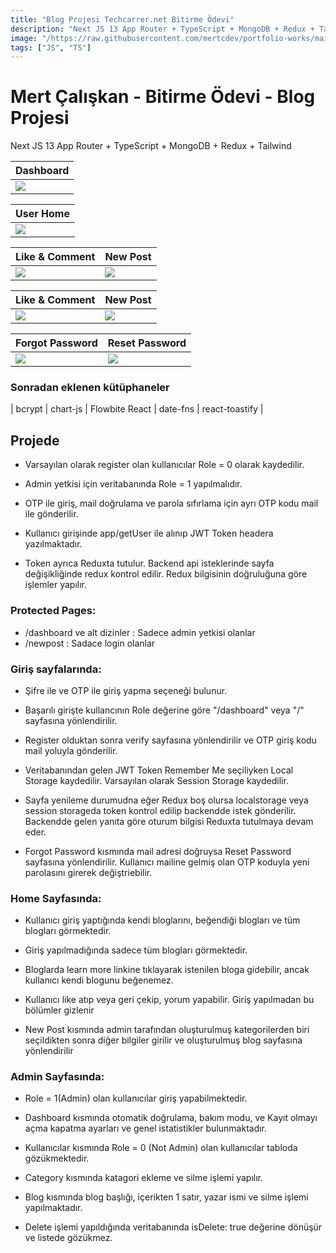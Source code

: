 ```yaml
---
title: "Blog Projesi Techcarrer.net Bitirme Ödevi"
description: "Next JS 13 App Router + TypeScript + MongoDB + Redux + Tailwind"
image: "/https://raw.githubusercontent.com/mertcdev/portfolio-works/main/blog-project/user_home.png"
tags: ["JS", "TS"]
---
```


# Mert Çalışkan - Bitirme Ödevi - Blog Projesi

Next JS 13 App Router + TypeScript + MongoDB + Redux + Tailwind

<table>
  <thead>
    <tr>
      <th>Dashboard</th>
    </tr>
  </thead>
  <tbody>
    <tr>
      <td valign="top">
        <img src="https://raw.githubusercontent.com/mertcdev/portfolio-works/main/blog-project/dashboard.gif"/>
      </td>
    </tr>
  </tbody>
</table>

<table>
  <thead>
    <tr>
      <th>User Home</th>
    </tr>
  </thead>
  <tbody>
    <tr>
        <td valign="top">
            <img src="https://raw.githubusercontent.com/mertcdev/portfolio-works/main/blog-project/user_home.png"/>
        </td>
    </tr>
  </tbody>
</table>


<table>
  <thead>
    <tr>
      <th>Like & Comment</th>
      <th>New Post</th>
    </tr>
  </thead>
  <tbody>
    <tr>
        <td valign="top">
            <img src="https://raw.githubusercontent.com/mertcdev/portfolio-works/main/blog-project/like_comment.png"/>
        </td>
        <td valign="top">
            <img src="https://raw.githubusercontent.com/mertcdev/portfolio-works/main/blog-project/new_post.png"/>
      </td>
    </tr>
  </tbody>
</table>

<table>
  <thead>
    <tr>
      <th>Like & Comment</th>
      <th>New Post</th>
    </tr>
  </thead>
  <tbody>
    <tr>
        <td valign="top">
            <img src="https://raw.githubusercontent.com/mertcdev/portfolio-works/main/blog-project/otp_login.png"/>
        </td>
        <td valign="top">
            <img src="https://raw.githubusercontent.com/mertcdev/portfolio-works/main/blog-project/register.png"/>
      </td>
    </tr>
  </tbody>
</table>

<table>
  <thead>
    <tr>
      <th>Forgot Password</th>
      <th>Reset Password</th>
    </tr>
  </thead>
  <tbody>
    <tr>
        <td valign="top">
            <img src="https://raw.githubusercontent.com/mertcdev/portfolio-works/main/blog-project/forgot_password.png"/>
        </td>
        <td valign="top">
            <img src="https://raw.githubusercontent.com/mertcdev/portfolio-works/main/blog-project/reset_password.png"/>
      </td>
    </tr>
  </tbody>
</table>


### Sonradan eklenen kütüphaneler

| bcrypt | chart-js | Flowbite React | date-fns | react-toastify |

## Projede

- Varsayılan olarak register olan kullanıcılar Role = 0 olarak kaydedilir.

- Admin yetkisi için veritabanında Role = 1 yapılmalıdır.

- OTP ile giriş, mail doğrulama ve parola sıfırlama için ayrı OTP kodu mail ile gönderilir.

- Kullanıcı girişinde app/getUser ile alınıp JWT Token headera yazılmaktadır.

- Token ayrıca Reduxta tutulur. Backend api isteklerinde sayfa değişikliğinde redux kontrol edilir. Redux bilgisinin doğruluğuna göre işlemler yapılır.

### Protected Pages:

- /dashboard ve alt dizinler : Sadece admin yetkisi olanlar
- /newpost : Sadace login olanlar

### Giriş sayfalarında:

- Şifre ile ve OTP ile giriş yapma seçeneği bulunur.

- Başarılı girişte kullancının Role değerine göre "/dashboard" veya "/" sayfasına yönlendirilir.

- Register olduktan sonra verify sayfasına yönlendirilir ve OTP giriş kodu mail yoluyla gönderilir.

- Veritabanından gelen JWT Token Remember Me seçiliyken Local Storage kaydedilir. Varsayılan olarak Session Storage kaydedilir.

- Sayfa yenileme durumudna eğer Redux boş olursa localstorage veya session storageda token kontrol edilip backendde istek gönderilir. Backendde gelen yanıta göre oturum bilgisi Reduxta tutulmaya devam eder.

- Forgot Password kısmında mail adresi doğruysa Reset Password sayfasına yönlendirilir. Kullanıcı mailine gelmiş olan OTP koduyla yeni parolasını girerek değiştriebilir.

### Home Sayfasında:

- Kullanıcı giriş yaptığında kendi bloglarını, beğendiği blogları ve tüm blogları görmektedir.

- Giriş yapılmadığında sadece tüm blogları görmektedir.

- Bloglarda learn more linkine tıklayarak istenilen bloga gidebilir, ancak kullanıcı kendi blogunu beğenemez.

- Kullanıcı like atıp veya geri çekip, yorum yapabilir. Giriş yapılmadan bu bölümler gizlenir

- New Post kısmında admin tarafından oluşturulmuş kategorilerden biri seçildikten sonra diğer bilgiler girilir ve oluşturulmuş blog sayfasına yönlendirilir

### Admin Sayfasında:

- Role = 1(Admin) olan kullanıcılar giriş yapabilmektedir.

- Dashboard kısmında otomatik doğrulama, bakım modu, ve Kayıt olmayı açma kapatma ayarları ve genel istatistikler bulunmaktadır.

- Kullanıcılar kısmında Role = 0 (Not Admin) olan kullanıcılar tabloda gözükmektedir.

- Category kısmında katagori ekleme ve silme işlemi yapılır.

- Blog kısmında blog başlığı, içerikten 1 satır, yazar ismi ve silme işlemi yapılmaktadır.

- Delete işlemi yapıldığında veritabanında isDelete: true değerine dönüşür ve listede gözükmez.